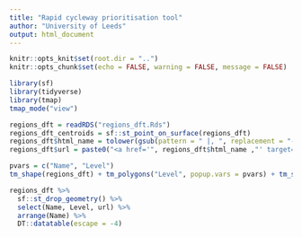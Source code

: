 ```yaml
---
title: "Rapid cycleway prioritisation tool"
author: "University of Leeds"
output: html_document
---
```


```r
knitr::opts_knit$set(root.dir = "..")
knitr::opts_chunk$set(echo = FALSE, warning = FALSE, message = FALSE)
```

```r
library(sf)
library(tidyverse)
library(tmap)
tmap_mode("view")
```

```r
regions_dft = readRDS("regions_dft.Rds")
regions_dft_centroids = sf::st_point_on_surface(regions_dft)
regions_dft$html_name = tolower(gsub(pattern = " |, ", replacement = "-", regions_dft$Name))
regions_dft$url = paste0("<a href='", regions_dft$html_name ,"' target='_blank'>", regions_dft$html_name, "</a>")
```


```r
pvars = c("Name", "Level")
tm_shape(regions_dft) + tm_polygons("Level", popup.vars = pvars) + tm_shape(regions_dft_centroids) + tm_text("Name", size = 0.7)
```

```r
regions_dft %>%
  sf::st_drop_geometry() %>%
  select(Name, Level, url) %>% 
  arrange(Name) %>% 
  DT::datatable(escape = -4)
```




